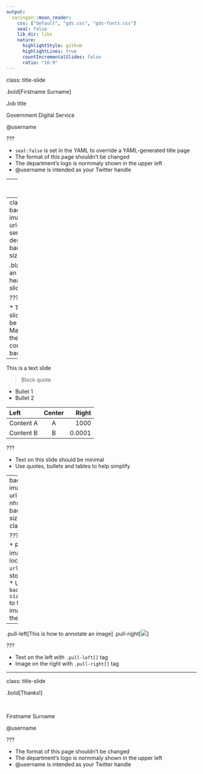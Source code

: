 ```yaml
---
output:
  xaringan::moon_reader:
    css: ["default", "gds.css", "gds-fonts.css"]
    seal: false
    lib_dir: libs
    nature:
      highlightStyle: github
      highlightLines: true
      countIncrementalSlides: false
      ratio: "16:9"
---
```

class: title-slide

.bold[Firstname Surname]

Job title

Government Digital Service

@username

???

* `seal:false` is set in the YAML to override a YAML-generated title page
* The format of this page shouldn't be changed
* The department's logo is normmaly shown in the upper left
* @username is intended as your Twitter handle

---
class: inverse

This is a heading slide

???

* Text on this slide should be minimal
* There's no background image

---
class: inverse
background-image: url("img/gds-service-design.jpg")
background-size: cover

.black[This is an image heading slide]

???

* Text on this slide should be minimal
* Make sure the text contrasts the background

---

This is a text slide

> Block quote

* Bullet 1
* Bullet 2

| Left       | Center     | Right      |
| :--------- | :--------: | ---------: |
| Content A  | A          | 1000       |
| Content B  | B          | 0.0001    |

???

* Text on this slide should be minimal
* Use quotes, bullets and tables to help simplify

---
background-image: url("img/gds-nhs.jpg")
background-size: cover
class: inverse

???

* Refer to an image location with `url()` even if stored locally
* Use `background-size: cover` to fit the image within the slide

---

.pull-left[This is how to annotate an image]
.pull-right[![](img/gds-blog-bold.jpg)]

???

* Text on the left with `.pull-left[]` tag
* Image on the right with `.pull-right[]` tag

---
class: title-slide

.bold[Thanks!]

<br>

Firstname Surname

@username

???

* The format of this page shouldn't be changed
* The department's logo is normmaly shown in the upper left
* @username is intended as your Twitter handle